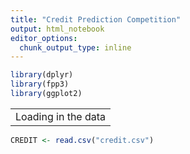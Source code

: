 ```yaml
---
title: "Credit Prediction Competition"
output: html_notebook
editor_options: 
  chunk_output_type: inline
---
```


```r
library(dplyr)
library(fpp3)
library(ggplot2)
```

-------------------
Loading in the data
-------------------

```r
CREDIT <- read.csv("credit.csv")




```



